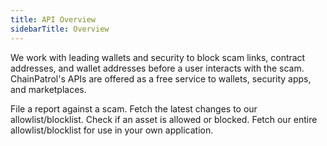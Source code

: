 ```yaml
---
title: API Overview
sidebarTitle: Overview
---
```


We work with leading wallets and security to block scam links, contract addresses, and
wallet addresses before a user interacts with the scam. ChainPatrol's APIs are offered
as a free service to wallets, security apps, and marketplaces.&#x20;

<Card title="Report create" icon="flag" href="/external-api/report-create">
  File a report against a scam.
</Card>

<Card title="Asset Changelog" icon="book" href="/external-api/asset-changelog">
  Fetch the latest changes to our allowlist/blocklist.
</Card>

<Card title="Asset Check" icon="shield-check" href="/external-api/asset-check">
  Check if an asset is allowed or blocked.
</Card>

<Card title="Asset List" icon="list-check" href="/external-api/asset-list">
  Fetch our entire allowlist/blocklist for use in your own application.
</Card>